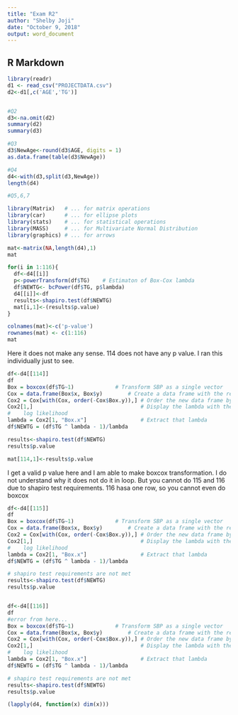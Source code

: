 ```yaml
---
title: "Exam R2"
author: "Shelby Joji"
date: "October 9, 2018"
output: word_document
---
```



## R Markdown


```r
library(readr)
d1 <- read_csv("PROJECTDATA.csv")
d2<-d1[,c('AGE','TG')]


#Q2
d3<-na.omit(d2)
summary(d2)
summary(d3)

#Q3
d3$NewAge<-round(d3$AGE, digits = 1)
as.data.frame(table(d3$NewAge))

#Q4
d4<-with(d3,split(d3,NewAge))
length(d4)

```


```r
#Q5,6,7

library(Matrix)   # ... for matrix operations
library(car)      # ... for ellipse plots
library(stats)    # ... for statistical operations
library(MASS)     # ... for Multivariate Normal Distribution
library(graphics) # ... for arrows

mat<-matrix(NA,length(d4),1)
mat

for(i in 1:116){
  df<-d4[[i]]
  p<-powerTransform(df$TG)    # Estimaton of Box-Cox lambda
  df$NEWTG<- bcPower(df$TG, p$lambda)
  d4[[i]]<-df
  results<-shapiro.test(df$NEWTG)
  mat[i,1]<-(results$p.value)
} 

colnames(mat)<-c('p-value')
rownames(mat) <- c(1:116)
mat 

```

Here it does not make any sense. 114 does not have any p value. I ran this individually just to see.
```r
df<-d4[[114]]
df
Box = boxcox(df$TG~1)             # Transform SBP as a single vector
Cox = data.frame(Box$x, Box$y)        # Create a data frame with the results
Cox2 = Cox[with(Cox, order(-Cox$Box.y)),] # Order the new data frame by decreasing y
Cox2[1,]                                  # Display the lambda with the greatest
#    log likelihood
lambda = Cox2[1, "Box.x"]                 # Extract that lambda
df$NEWTG = (df$TG ^ lambda - 1)/lambda 

results<-shapiro.test(df$NEWTG)
results$p.value

mat[114,1]<-results$p.value

```

I get a valid p value here and I am able to make boxcox transformation. I do not understand why it does not do it in loop.
But you cannot do 115 and 116 due to shapiro test requirements. 116 hasa one row, so you cannot even do boxcox

```r

df<-d4[[115]]
df
Box = boxcox(df$TG~1)             # Transform SBP as a single vector
Cox = data.frame(Box$x, Box$y)        # Create a data frame with the results
Cox2 = Cox[with(Cox, order(-Cox$Box.y)),] # Order the new data frame by decreasing y
Cox2[1,]                                  # Display the lambda with the greatest
#    log likelihood
lambda = Cox2[1, "Box.x"]                 # Extract that lambda
df$NEWTG = (df$TG ^ lambda - 1)/lambda 

# shapiro test requirements are not met
results<-shapiro.test(df$NEWTG)
results$p.value


df<-d4[[116]]
df
#error from here...
Box = boxcox(df$TG~1)             # Transform SBP as a single vector
Cox = data.frame(Box$x, Box$y)        # Create a data frame with the results
Cox2 = Cox[with(Cox, order(-Cox$Box.y)),] # Order the new data frame by decreasing y
Cox2[1,]                                  # Display the lambda with the greatest
#    log likelihood
lambda = Cox2[1, "Box.x"]                 # Extract that lambda
df$NEWTG = (df$TG ^ lambda - 1)/lambda 

# shapiro test requirements are not met
results<-shapiro.test(df$NEWTG)
results$p.value

```

```r
(lapply(d4, function(x) dim(x)))

```

